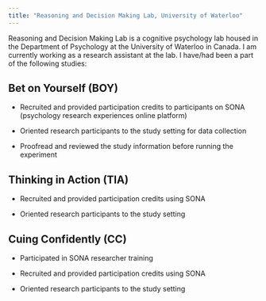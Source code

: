 ---
title: "Reasoning and Decision Making Lab, University of Waterloo"
---

Reasoning and Decision Making Lab is a cognitive psychology lab housed in the Department of Psychology at the University of Waterloo in Canada. I am currently working as a research assistant at the lab. I have/had been a part of the following studies:

## Bet on Yourself (BOY)

-   Recruited and provided participation credits to participants on SONA (psychology research experiences online platform)

-   Oriented research participants to the study setting for data collection

-   Proofread and reviewed the study information before running the experiment

## Thinking in Action (TIA)

-   Recruited and provided participation credits using SONA

-   Oriented research participants to the study setting

## Cuing Confidently (CC)

-   Participated in SONA researcher training

-   Recruited and provided participation credits using SONA

-   Oriented research participants to the study setting

